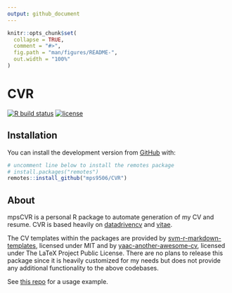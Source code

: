 ```yaml
---
output: github_document
---
```


<!-- README.md is generated from README.Rmd. Please edit that file -->

```r
knitr::opts_chunk$set(
  collapse = TRUE,
  comment = "#>",
  fig.path = "man/figures/README-",
  out.width = "100%"
)
```

# CVR

<!-- badges: start -->
[![R build status](https://github.com/mps9506/CVR/workflows/R-CMD-check/badge.svg)](https://github.com/mps9506/CVR/actions)
[![license](https://img.shields.io/badge/license-MIT + file LICENSE-lightgrey.svg)](https://choosealicense.com/)
<!-- badges: end -->

## Installation

You can install the development version from [GitHub](https://github.com/) with:

``` r
# uncomment line below to install the remotes package
# install.packages("remotes")
remotes::install_github("mps9506/CVR")
```
## About

mpsCVR is a personal R package to automate generation of my CV and resume. CVR is based heavily on [datadrivencv](https://github.com/nstrayer/datadrivencv) and [vitae](https://github.com/mitchelloharawild/vitae). 

The CV templates within the packages are provided by [svm-r-markdown-templates](https://github.com/svmiller/svm-r-markdown-templates), licensed under MIT and by [yaac-another-awesome-cv](https://github.com/darwiin/yaac-another-awesome-cv), licensed under The LaTeX Project Public License. There are no plans to release this package since it is heavily customized for my needs but does not provide any additional functionality to the above codebases.

See [this repo](https://github.com/mps9506/CV-RMD) for a usage example.


